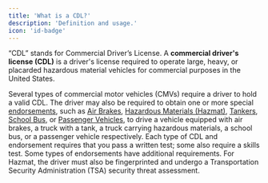 ```yaml
---
title: 'What is a CDL?'
description: 'Definition and usage.'
icon: 'id-badge'
---
```

“CDL” stands for Commercial Driver’s License. A **commercial driver's license (CDL)** is a driver's license required to operate large, heavy, or placarded hazardous material vehicles for commercial purposes in the United States. 

Several types of commercial motor vehicles (CMVs) require a driver to hold a valid CDL. The driver may also be required to obtain one or more special [endorsements](cdl-types/endorsements/introduction), such as [Air Brakes](cdl-types/endorsements/air-brakes), [Hazardous Materials (Hazmat)](cdl-types/endorsements/hazmat), [Tankers](cdl-types/endorsements/tanker), [School Bus](cdl-types/endorsements/school-bus), or [Passenger Vehicles](cdl-types/endorsements/passenger), to drive a vehicle equipped with air brakes, a truck with a tank, a truck carrying hazardous materials, a school bus, or a passenger vehicle respectively. Each type of CDL and endorsement requires that you pass a written test; some also require a skills test. Some types of endorsements have additional requirements. For Hazmat, the driver must also be fingerprinted and undergo a Transportation Security Administration (TSA) security threat assessment.